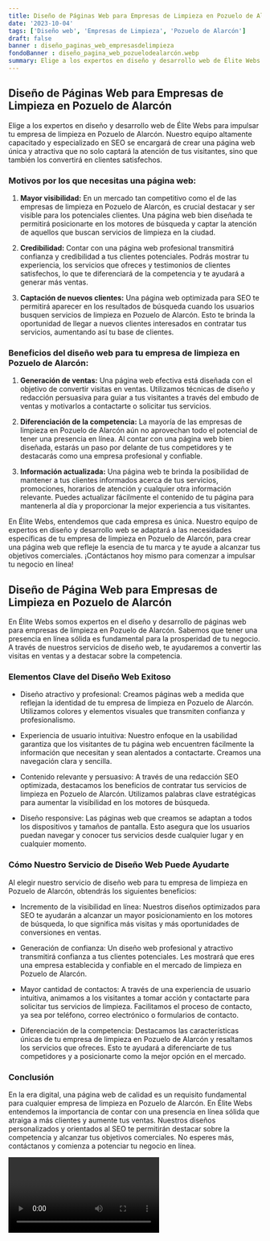 ```yaml
---
title: Diseño de Páginas Web para Empresas de Limpieza en Pozuelo de Alarcón
date: '2023-10-04'
tags: ['Diseño web', 'Empresas de Limpieza', 'Pozuelo de Alarcón']
draft: false
banner : diseño_paginas_web_empresasdelimpieza
fondoBanner : diseño_pagina_web_pozuelodealarcón.webp
summary: Elige a los expertos en diseño y desarrollo web de Élite Webs para impulsar tu empresa de limpieza en Pozuelo de Alarcón. Nuestro equipo altamente capacitado y especializado en SEO se encargará de crear una página web única y atractiva que no solo captará la atención de tus visitantes, sino que también los convertirá en clientes satisfechos.
---
```


## Diseño de Páginas Web para Empresas de Limpieza en Pozuelo de Alarcón

Elige a los expertos en diseño y desarrollo web de Élite Webs para impulsar tu empresa de limpieza en Pozuelo de Alarcón. Nuestro equipo altamente capacitado y especializado en SEO se encargará de crear una página web única y atractiva que no solo captará la atención de tus visitantes, sino que también los convertirá en clientes satisfechos.

### Motivos por los que necesitas una página web:

1. **Mayor visibilidad:** En un mercado tan competitivo como el de las empresas de limpieza en Pozuelo de Alarcón, es crucial destacar y ser visible para los potenciales clientes. Una página web bien diseñada te permitirá posicionarte en los motores de búsqueda y captar la atención de aquellos que buscan servicios de limpieza en la ciudad.

2. **Credibilidad:** Contar con una página web profesional transmitirá confianza y credibilidad a tus clientes potenciales. Podrás mostrar tu experiencia, los servicios que ofreces y testimonios de clientes satisfechos, lo que te diferenciará de la competencia y te ayudará a generar más ventas.

3. **Captación de nuevos clientes:** Una página web optimizada para SEO te permitirá aparecer en los resultados de búsqueda cuando los usuarios busquen servicios de limpieza en Pozuelo de Alarcón. Esto te brinda la oportunidad de llegar a nuevos clientes interesados en contratar tus servicios, aumentando así tu base de clientes.

### Beneficios del diseño web para tu empresa de limpieza en Pozuelo de Alarcón:

1. **Generación de ventas:** Una página web efectiva está diseñada con el objetivo de convertir visitas en ventas. Utilizamos técnicas de diseño y redacción persuasiva para guiar a tus visitantes a través del embudo de ventas y motivarlos a contactarte o solicitar tus servicios.

2. **Diferenciación de la competencia:** La mayoría de las empresas de limpieza en Pozuelo de Alarcón aún no aprovechan todo el potencial de tener una presencia en línea. Al contar con una página web bien diseñada, estarás un paso por delante de tus competidores y te destacarás como una empresa profesional y confiable.

3. **Información actualizada:** Una página web te brinda la posibilidad de mantener a tus clientes informados acerca de tus servicios, promociones, horarios de atención y cualquier otra información relevante. Puedes actualizar fácilmente el contenido de tu página para mantenerla al día y proporcionar la mejor experiencia a tus visitantes.

En Élite Webs, entendemos que cada empresa es única. Nuestro equipo de expertos en diseño y desarrollo web se adaptará a las necesidades específicas de tu empresa de limpieza en Pozuelo de Alarcón, para crear una página web que refleje la esencia de tu marca y te ayude a alcanzar tus objetivos comerciales. ¡Contáctanos hoy mismo para comenzar a impulsar tu negocio en línea!

<GifSeo />

<Cta />

## Diseño de Página Web para Empresas de Limpieza en Pozuelo de Alarcón

En Élite Webs somos expertos en el diseño y desarrollo de páginas web para empresas de limpieza en Pozuelo de Alarcón. Sabemos que tener una presencia en línea sólida es fundamental para la prosperidad de tu negocio. A través de nuestros servicios de diseño web, te ayudaremos a convertir las visitas en ventas y a destacar sobre la competencia.

### Elementos Clave del Diseño Web Exitoso

- Diseño atractivo y profesional: Creamos páginas web a medida que reflejan la identidad de tu empresa de limpieza en Pozuelo de Alarcón. Utilizamos colores y elementos visuales que transmiten confianza y profesionalismo.

- Experiencia de usuario intuitiva: Nuestro enfoque en la usabilidad garantiza que los visitantes de tu página web encuentren fácilmente la información que necesitan y sean alentados a contactarte. Creamos una navegación clara y sencilla.

- Contenido relevante y persuasivo: A través de una redacción SEO optimizada, destacamos los beneficios de contratar tus servicios de limpieza en Pozuelo de Alarcón. Utilizamos palabras clave estratégicas para aumentar la visibilidad en los motores de búsqueda.

- Diseño responsive: Las páginas web que creamos se adaptan a todos los dispositivos y tamaños de pantalla. Esto asegura que los usuarios puedan navegar y conocer tus servicios desde cualquier lugar y en cualquier momento.

### Cómo Nuestro Servicio de Diseño Web Puede Ayudarte

Al elegir nuestro servicio de diseño web para tu empresa de limpieza en Pozuelo de Alarcón, obtendrás los siguientes beneficios:

- Incremento de la visibilidad en línea: Nuestros diseños optimizados para SEO te ayudarán a alcanzar un mayor posicionamiento en los motores de búsqueda, lo que significa más visitas y más oportunidades de conversiones en ventas.

- Generación de confianza: Un diseño web profesional y atractivo transmitirá confianza a tus clientes potenciales. Les mostrará que eres una empresa establecida y confiable en el mercado de limpieza en Pozuelo de Alarcón.

- Mayor cantidad de contactos: A través de una experiencia de usuario intuitiva, animamos a los visitantes a tomar acción y contactarte para solicitar tus servicios de limpieza. Facilitamos el proceso de contacto, ya sea por teléfono, correo electrónico o formularios de contacto.

- Diferenciación de la competencia: Destacamos las características únicas de tu empresa de limpieza en Pozuelo de Alarcón y resaltamos los servicios que ofreces. Esto te ayudará a diferenciarte de tus competidores y a posicionarte como la mejor opción en el mercado.

### Conclusión

En la era digital, una página web de calidad es un requisito fundamental para cualquier empresa de limpieza en Pozuelo de Alarcón. En Élite Webs entendemos la importancia de contar con una presencia en línea sólida que atraiga a más clientes y aumente tus ventas. Nuestros diseños personalizados y orientados al SEO te permitirán destacar sobre la competencia y alcanzar tus objetivos comerciales. No esperes más, contáctanos y comienza a potenciar tu negocio en línea.

<Video />

<CtaBot job='Empresas de Limpieza' city='Pozuelo de Alarcón'/>

<Gmaps query='Pozuelo de Alarcón+españa+maps' />